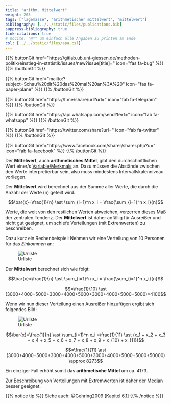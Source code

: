 ```yaml
---
title: "arithm. Mittelwert"
weight: 203
tags: ["lagemasse", "arithmetischer mittelwert", "mittelwert"]
bibliography: [../../static/files/publications.bib]
suppress-bibliography: true
link-citations: true
# nocite: "@*" um einfach alle Angaben zu printen am Ende
csl: [../../static/files/apa.csl]
---
```


{{% buttonGit href=\"https\:\/\/gitlab.ub.uni-giessen.de\/methoden-politik\/einstieg-in-statistik\/issues\/new?issue[title]=\" icon=\"fas fa-bug\" %}} {{% /buttonGit %}} 

{{% buttonGit href=\"mailto\:?subject=Schau\%20dir\%20das\%20mal\%20an\%3A\%20\" icon=\"fas fa-paper-plane\" %}} {{% /buttonGit %}}

{{% buttonGit href=\"https\:\/\/t.me\/share\/url?url=\" icon=\"fab fa-telegram\" %}} {{% /buttonGit %}}

{{% buttonGit href=\"https\:\/\/api.whatsapp.com\/send?text=\" icon=\"fab fa-whatsapp\" %}} {{% /buttonGit %}}

{{% buttonGit href=\"https\:\/\/twitter.com\/share?url=\" icon=\"fab fa-twitter\" %}} {{% /buttonGit %}}

{{% buttonGit href=\"https\:\/\/www.facebook.com\/sharer\/sharer.php?u=\" icon=\"fab fa-facebook\" %}} {{% /buttonGit %}}

Der **Mittelwert**, auch **arithmetisches Mittel**, gibt den durchschnittlichen Wert einer/s [Variable/Merkmals](../../glossar/variable/index.html) an. Dazu müssen die Abstände zwischen den Werte interpretierbar sein, also muss mindestens Intervallskalenniveau vorliegen.

Der **Mittelwert** wird berechnet aus der Summe aller Werte, die durch die Anzahl der Werte (n) geteilt wird.

$$\bar{x}=\frac{1}{n} \ast \sum_{i=1}^n x_i = \frac{\sum_{i=1}^n x_i}{n}$$

Werte, die weit von den restlichen Werten abweichen, verzerren dieses Maß der zentralen Tendenz. Der **Mittelwert** ist daher anfällig für Ausreißer und nicht gut geeignet, um schiefe Verteilungen (mit Extremwerten) zu beschreiben.

Dazu kurz ein Rechenbeispiel:
Nehmen wir eine Verteilung von $10$ Personen für das *Einkommen* an:

![Urliste](../images/mittelwerttabelle1.png)

Der **Mittelwert** berechnet sich wie folgt:

$$\bar{x}=\frac{1}{n} \ast \sum_{i=1}^n x_i = \frac{\sum_{i=1}^n x_i}{n}$$

$$=\frac{1}{10} \ast (3000+4000+5000+3000+4000+5000+3000+4000+5000+5000)=4100$$

Wenn wir nun dieser Verteilung einen Ausreißer hinzufügen ergibt sich folgendes Bild:

![Urliste](../images/mittelwerttabelle2.png)

$$\bar{x}=\frac{1}{n} \ast \sum_{i=1}^n x_i =\frac{1}{11} \ast (x_1 + x_2 + x_3 + x_4 + x_5 + x_6 + x_7 + x_8 + x_9 + x_{10} + x_{11})$$

$$=\frac{1}{11} \ast (3000+4000+5000+3000+4000+5000+3000+4000+5000+5000+50000) \approx 8273$$

Ein einziger Fall erhöht somit das **arithmetische Mittel** um ca. $4173$.

Zur Beschreibung von Verteilungen mit Extremwerten ist daher der [Median](../glossar/Median.html) besser geeignet.

{{% notice tip %}}
Siehe auch: @Gehring2009 [Kapitel 6.1]
{{% /notice %}}
